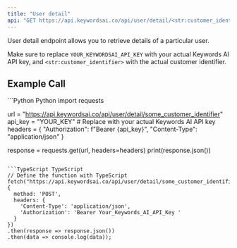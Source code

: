 ```yaml
---
title: "User detail"
api: "GET https://api.keywordsai.co/api/user/detail/<str:customer_identifier>"
---
```


User detail endpoint allows you to retrieve details of a particular user.

Make sure to replace `YOUR_KEYWORDSAI_API_KEY` with your actual Keywords AI API key, and `<str:customer_identifier>` with the actual customer identifier.

## Example Call
<CodeGroup>
```Python Python
import requests

url = "https://api.keywordsai.co/api/user/detail/some_customer_identifier"
api_key = "YOUR_KEY" # Replace with your actual Keywords AI API key
headers = {
    "Authorization": f"Bearer {api_key}",
    "Content-Type": "application/json"
}

response = requests.get(url, headers=headers)
print(response.json())
```

```TypeScript TypeScript
// Define the function with TypeScript
fetch("https://api.keywordsai.co/api/user/detail/some_customer_identifier", {
  method: 'POST',
  headers: {
    'Content-Type': 'application/json',
    'Authorization': 'Bearer Your_Keywords_AI_API_Key '
  }
})
.then(response => response.json())
.then(data => console.log(data));
```
</CodeGroup>